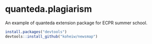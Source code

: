 # quanteda.plagiarism
An example of quanteda extension package for ECPR summer school.

```r
install.packages("devtools")
devtools::install_github("koheiw/newsmap")
```
